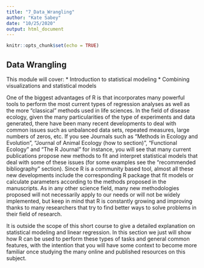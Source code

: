 ```yaml
---
title: "7_Data_Wrangling"
author: "Kate Sabey"
date: "10/25/2020"
output: html_document
---
```


```r
knitr::opts_chunk$set(echo = TRUE)
```

## Data Wrangling

This module will cover:
* Introduction to statistical modeling
* Combining visualizations and statistical models

One of the biggest advantages of R is that incorporates many powerful tools to perform the most current types of regression analyses as well as the more “classical” methods used in life sciences. In the field of disease ecology, given the many particularities of the type of experiments and data generated, there have been many recent developments to deal with common issues such as unbalanced data sets, repeated measures, large numbers of zeros, etc. If you see Journals such as “Methods in Ecology and Evolution”, “Journal of Animal Ecology (how to section)”, “Functional Ecology” and “The R Journal” for instance, you will see that many current publications propose new methods to fit and interpret statistical models that deal with some of these issues (for some examples see the “recommended bibliography” section). Since R is a community based tool, almost all these new developments include the corresponding R package that fit models or calculate parameters according to the methods proposed in the manuscripts. As in any other science field, many new methodologies proposed will not necessarily apply to our needs or will not be widely implemented, but keep in mind that R is constantly growing and improving thanks to many researchers that try to find better ways to solve problems in their field of research. 

It is outside the scope of this short course to give a detailed explanation on statistical modeling and linear regression. In this section we just will show how R can be used to perform these types of tasks and general common features, with the intention that you will have some context to become more familiar once studying the many online and published resources on this subject. 
